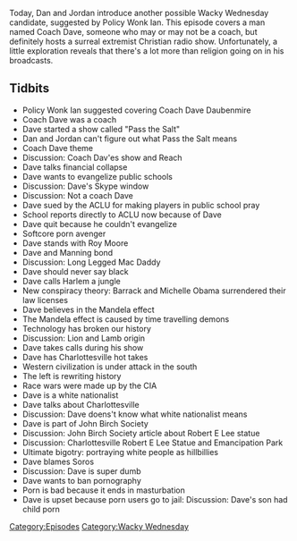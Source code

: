{{Episode
    | title           = Coach Dave
    | caption         = [https://knowledgefight.libsyn.com/knowledge-fight-coach-dave Listen to this episode on Libsyn]
    | episodeNumber   = 238
    | length          = 02:07:56
    | airDate         = December 12, 2018
    | episodeType     = [[:Category:Wacky Wednesday|Wacky Wednesday]]
    | appearance      = [[Dave Daubenmire]], [[Roy Moore]], [[James David Manning]]
    | previousEpisode = [[237: March 27, 2009]]
    | nextEpisode     = [[239: December 12-13, 2018]]
}}

{{Stub}}

Today, Dan and Jordan introduce another possible Wacky Wednesday candidate, suggested by Policy Wonk Ian. This episode covers a man named Coach Dave, someone who may or may not be a coach, but definitely hosts a surreal extremist Christian radio show. Unfortunately, a little exploration reveals that there's a lot more than religion going on in his broadcasts.

==Tidbits==

*Policy Wonk Ian suggested covering Coach Dave Daubenmire
*Coach Dave was a coach
*Dave started a show called "Pass the Salt"
*Dan and Jordan can't figure out what Pass the Salt means
*Coach Dave theme
*Discussion: Coach Dav'es show and Reach
*Dave talks financial collapse
*Dave wants to evangelize public schools
*Discussion: Dave's Skype window
*Discussion: Not a coach Dave
*Dave sued by the ACLU for making players in public school pray
*School reports directly to ACLU now because of Dave
*Dave quit because he couldn't evangelize
*Softcore porn avenger
*Dave stands with Roy Moore
*Dave and Manning bond
*Discussion: Long Legged Mac Daddy
*Dave should never say black
*Dave calls Harlem a jungle
*New conspiracy theory: Barrack and Michelle Obama surrendered their law licenses
*Dave believes in the Mandela effect
*The Mandela effect is caused by time travelling demons
*Technology has broken our history
*Discussion: Lion and Lamb origin
*Dave takes calls during his show
*Dave has Charlottesville hot takes
*Western civilization is under attack in the south
*The left is rewriting history
*Race wars were made up by the CIA
*Dave is a white nationalist
*Dave talks about Charlottesville
*Discussion: Dave doens't know what white nationalist means
*Dave is part of John Birch Society
*Discussion: John Birch Society article about Robert E Lee statue
*Discussion: Charlottesville Robert E Lee Statue and Emancipation Park
*Ultimate bigotry: portraying white people as hillbillies
*Dave blames Soros
*Discussion: Dave is super dumb
*Dave wants to ban pornography
*Porn is bad because it ends in masturbation
*Dave is upset because porn users go to jail: Discussion: Dave's son had child porn

[[Category:Episodes]]
[[Category:Wacky Wednesday]]